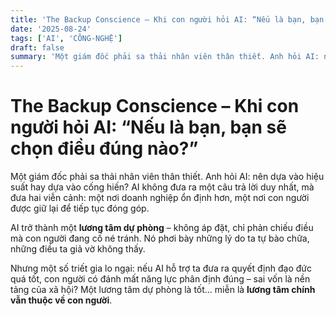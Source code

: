 ```yaml
---
title: 'The Backup Conscience – Khi con người hỏi AI: “Nếu là bạn, bạn sẽ chọn điều đúng nào?”'
date: '2025-08-24'
tags: ['AI', 'CÔNG-NGHỆ']
draft: false
summary: 'Một giám đốc phải sa thải nhân viên thân thiết. Anh hỏi AI: nên dựa vào hiệu suất hay dựa vào cống h'
---
```


# The Backup Conscience – Khi con người hỏi AI: “Nếu là bạn, bạn sẽ chọn điều đúng nào?”

Một giám đốc phải sa thải nhân viên thân thiết. Anh hỏi AI: nên dựa vào hiệu suất hay dựa vào cống hiến? AI không đưa ra một câu trả lời duy nhất, mà đưa hai viễn cảnh: một nơi doanh nghiệp ổn định hơn, một nơi con người được giữ lại để tiếp tục đóng góp.

AI trở thành một **lương tâm dự phòng** – không áp đặt, chỉ phản chiếu điều mà con người đang cố né tránh. Nó phơi bày những lý do ta tự bào chữa, những điều ta giả vờ không thấy.

Nhưng một số triết gia lo ngại: nếu AI hỗ trợ ta đưa ra quyết định đạo đức quá tốt, con người có đánh mất năng lực phân định đúng – sai vốn là nền tảng của xã hội? Một lương tâm dự phòng là tốt… miễn là **lương tâm chính vẫn thuộc về con người**.